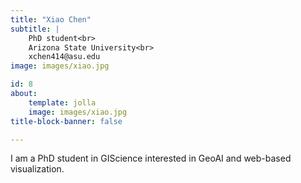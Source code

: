 ```yaml
---
title: "Xiao Chen"
subtitle: | 
    PhD student<br>
    Arizona State University<br>
    xchen414@asu.edu
image: images/xiao.jpg

id: 8
about:
    template: jolla
    image: images/xiao.jpg
title-block-banner: false

---
```


I am a PhD student in GIScience interested in GeoAI and web-based visualization.